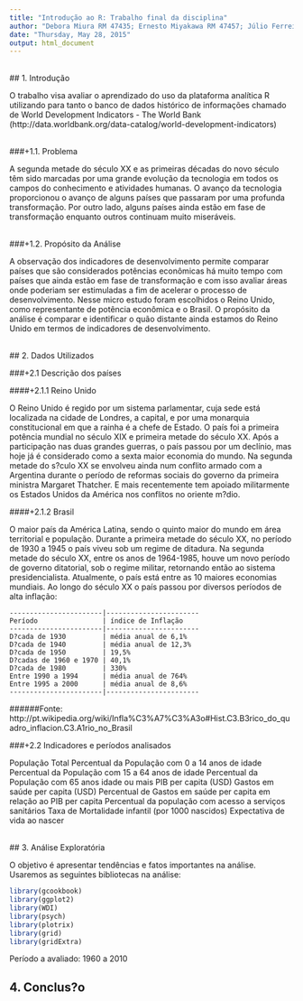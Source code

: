 ```yaml
---
title: "Introdução ao R: Trabalho final da disciplina"
author: "Debora Miura RM 47435; Ernesto Miyakawa RM 47457; Júlio Ferreira RM 47477; Kleber Prado  RM 47189; Tiago Vinícius  RM 47294"
date: "Thursday, May 28, 2015"
output: html_document
---
```


<br>
## 1. Introdução

O trabalho visa avaliar o aprendizado do uso da plataforma analítica R utilizando para tanto o banco de dados histórico de informações chamado de World Development Indicators - The World Bank (http://data.worldbank.org/data-catalog/world-development-indicators)

<br>
###+1.1. Problema

A segunda metade do século XX e as primeiras décadas do novo século têm sido marcadas por uma grande evolução da tecnologia em todos os campos do conhecimento e atividades humanas.
O avanço da tecnologia proporcionou o avanço de alguns países que passaram por uma profunda transformação. Por outro lado, alguns países ainda estão em fase de transformação enquanto outros continuam muito miseráveis.

<br>
###+1.2. Propósito da Análise

A observação dos indicadores de desenvolvimento permite comparar países que são considerados potências econômicas há muito tempo com países que ainda estão em fase de transformação e com isso avaliar áreas onde poderiam ser estimuladas a fim de acelerar o processo de desenvolvimento.
Nesse micro estudo foram escolhidos o Reino Unido, como representante de potência econômica e o Brasil.
O propósito da análise é comparar e identificar o quão distante ainda estamos do Reino Unido em termos de indicadores de desenvolvimento.

<br>
## 2. Dados Utilizados

###+2.1 Descrição dos países

####+2.1.1 Reino Unido

O Reino Unido é regido por um sistema parlamentar, cuja sede está localizada na cidade de Londres, a capital, e por uma monarquia constitucional em que a rainha é a chefe de Estado.
O país foi a primeira potência mundial no século XIX e primeira metade do século XX. Após a participação nas duas grandes guerras, o país passou por um declínio, mas hoje já é considerado como a sexta maior economia do mundo. Na segunda metade do s?culo XX se envolveu ainda num conflito armado com a Argentina durante o período de reformas sociais do governo da primeira ministra Margaret Thatcher. E mais recentemente tem apoiado militarmente os Estados Unidos da América nos conflitos no oriente m?dio.

####+2.1.2 Brasil

O maior país da América Latina, sendo o quinto maior do mundo em área territorial e população. Durante a primeira metade do século XX, no período de 1930 a 1945 o país viveu sob um regime de ditadura. Na segunda metade do século XX, entre os anos de 1964-1985, houve um novo período de governo ditatorial, sob o regime militar, retornando então ao sistema presidencialista.
Atualmente, o país está entre as 10 maiores economias mundiais. Ao longo do século XX o país passou por diversos períodos de alta inflação:

```
-----------------------|-----------------------
Período                | índice de Inflação
-----------------------|-----------------------
D?cada de 1930         | média anual de 6,1%
D?cada de 1940         | média anual de 12,3%
D?cada de 1950         | 19,5%
D?cadas de 1960 e 1970 | 40,1%
D?cada de 1980         | 330%
Entre 1990 a 1994      | média anual de 764%
Entre 1995 a 2000      | média anual de 8,6%
-----------------------|-----------------------
```

######Fonte: http://pt.wikipedia.org/wiki/Infla%C3%A7%C3%A3o#Hist.C3.B3rico_do_quadro_inflacion.C3.A1rio_no_Brasil


###+2.2 Indicadores e períodos analisados

População Total
Percentual da População com 0 a 14 anos de idade
Percentual da População com 15 a 64 anos de idade
Percentual da População com 65 anos idade ou mais
PIB per capita (USD)
Gastos em saúde per capita (USD)
Percentual de Gastos em saúde per capita em relação ao PIB per capita
Percentual da população com acesso a serviços sanitários
Taxa de Mortalidade infantil (por 1000 nascidos)
Expectativa de vida ao nascer

<br>
## 3. Análise Exploratória

O objetivo é apresentar tendências e fatos importantes na análise. Usaremos as seguintes bibliotecas na análise:

```r
library(gcookbook)
library(ggplot2)
library(WDI)
library(psych)
library(plotrix)
library(grid)
library(gridExtra)
```

Período a avaliado: 1960 a 2010

## 4. Conclus?o